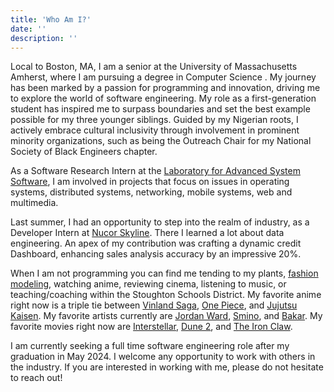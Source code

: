 ```yaml
---
title: 'Who Am I?'
date: ''
description: ''
---
```


Local to Boston, MA, I am a senior at the University of Massachusetts Amherst, where I am pursuing a degree in Computer Science . My journey has been marked by a passion for programming and innovation, driving me to explore the world of software engineering. My role as a first-generation student has inspired me to surpass boundaries and set the best example possible for my three younger siblings. Guided by my Nigerian roots, I actively embrace cultural inclusivity through involvement in prominent minority organizations, such as being the Outreach Chair for my National Society of Black Engineers chapter.

As a Software Research Intern at the [Laboratory for Advanced System Software](https://lass.cs.umass.edu/), I am involved in projects that focus on issues in operating systems, distributed systems, networking, mobile systems, web and multimedia. 

Last summer, I had an opportunity to step into the realm of industry, as a Developer Intern at [Nucor Skyline](https://nucor.com/). There I learned a lot about data engineering. An apex of my contribution was crafting a dynamic credit Dashboard, enhancing sales analysis accuracy by an impressive 20%. 

When I am not programming you can find me tending to my plants, [fashion modeling](/fashion), watching anime, reviewing cinema, listening to music, or teaching/coaching within the Stoughton Schools District. My favorite anime right now is a triple tie between [Vinland Saga](https://en.wikipedia.org/wiki/Vinland_Saga_(TV_series)), [One Piece](https://en.wikipedia.org/wiki/One_Piece), and [Jujutsu Kaisen](https://en.wikipedia.org/wiki/Jujutsu_Kaisen). My favorite artists currently are [Jordan Ward](https://genius.com/artists/Jordan-ward), [Smino](https://genius.com/artists/Smino), and [Bakar](https://genius.com/artists/Bakar). My favorite movies right now are [Interstellar](https://letterboxd.com/film/interstellar/), [Dune 2](https://letterboxd.com/film/dune-part-two/), and [The Iron Claw](https://letterboxd.com/film/the-iron-claw-2023/).

I am currently seeking a full time software engineering role after my graduation in May 2024. I welcome any opportunity to work with others in the industry. If you are interested in working with me, please do not hesitate to reach out!